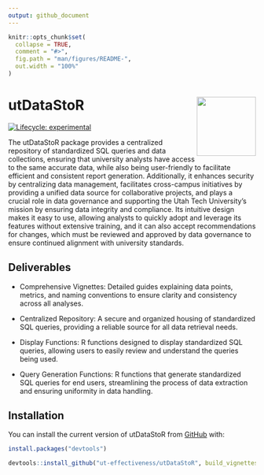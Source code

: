 ```yaml
---
output: github_document
---
```


<!-- README.md is generated from README.Rmd. Please edit that file -->

<!-- `devtools::build_readme()` to build the README.md --->

```r
knitr::opts_chunk$set(
  collapse = TRUE,
  comment = "#>",
  fig.path = "man/figures/README-",
  out.width = "100%"
)
```

# utDataStoR <img src="man/figures/README-ut_ie_logo.png" align="right" width="120"/>

<!-- badges: start -->

[![Lifecycle: experimental](https://img.shields.io/badge/lifecycle-experimental-orange.svg)](https://lifecycle.r-lib.org/articles/stages.html#experimental)

<!-- badges: end -->

The utDataStoR package provides a centralized repository of standardized SQL queries and data collections, ensuring that university analysts have access to the same accurate data, while also being user-friendly to facilitate efficient and consistent report generation. Additionally, it enhances security by centralizing data management, facilitates cross-campus initiatives by providing a unified data source for collaborative projects, and plays a crucial role in data governance and supporting the Utah Tech University's mission by ensuring data integrity and compliance. Its intuitive design makes it easy to use, allowing analysts to quickly adopt and leverage its features without extensive training, and it can also accept recommendations for changes, which must be reviewed and approved by data governance to ensure continued alignment with university standards.

## Deliverables

-   Comprehensive Vignettes: Detailed guides explaining data points, metrics, and naming conventions to ensure clarity and consistency across all analyses. 

-   Centralized Repository: A secure and organized housing of standardized SQL queries, providing a reliable source for all data retrieval needs. 

-    Display Functions: R functions designed to display standardized SQL queries, allowing users to easily review and understand the queries being used. 

-    Query Generation Functions: R functions that generate standardized SQL queries for end users, streamlining the process of data extraction and ensuring uniformity in data handling.

## Installation

You can install the current version of utDataStoR from [GitHub](https://github.com/) with:

```r
install.packages("devtools")
```

```r
devtools::install_github("ut-effectiveness/utDataStoR", build_vignettes = TRUE)
```
